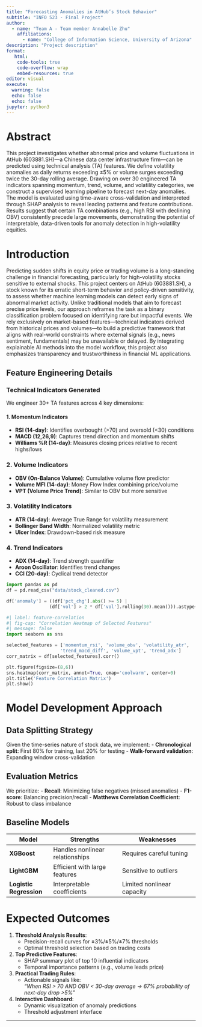 ```yaml
---
title: "Forecasting Anomalies in AtHub’s Stock Behavior"
subtitle: "INFO 523 - Final Project"
author: 
  - name: "Team A - Team member Annabelle Zhu"
    affiliations:
      - name: "College of Information Science, University of Arizona"
description: "Project description"
format:
   html:
    code-tools: true
    code-overflow: wrap
    embed-resources: true
editor: visual
execute:
  warning: false
  echo: false
  echo: false
jupyter: python3
---
```


# Abstract

This project investigates whether abnormal price and volume fluctuations in AtHub (603881.SH)—a Chinese data center infrastructure firm—can be predicted using technical analysis (TA) features. We define volatility anomalies as daily returns exceeding ±5% or volume surges exceeding twice the 30-day rolling average. Drawing on over 30 engineered TA indicators spanning momentum, trend, volume, and volatility categories, we construct a supervised learning pipeline to forecast next-day anomalies. The model is evaluated using time-aware cross-validation and interpreted through SHAP analysis to reveal leading patterns and feature contributions. Results suggest that certain TA combinations (e.g., high RSI with declining OBV) consistently precede large movements, demonstrating the potential of interpretable, data-driven tools for anomaly detection in high-volatility equities.

# Introduction

Predicting sudden shifts in equity price or trading volume is a long-standing challenge in financial forecasting, particularly for high-volatility stocks sensitive to external shocks. This project centers on AtHub (603881.SH), a stock known for its erratic short-term behavior and policy-driven sensitivity, to assess whether machine learning models can detect early signs of abnormal market activity. Unlike traditional models that aim to forecast precise price levels, our approach reframes the task as a binary classification problem focused on identifying rare but impactful events. We rely exclusively on market-based features—technical indicators derived from historical prices and volumes—to build a predictive framework that aligns with real-world constraints where external signals (e.g., news sentiment, fundamentals) may be unavailable or delayed. By integrating explainable AI methods into the model workflow, this project also emphasizes transparency and trustworthiness in financial ML applications.




## Feature Engineering Details

### Technical Indicators Generated
We engineer 30+ TA features across 4 key dimensions:

#### 1. **Momentum Indicators**
- **RSI (14-day)**: Identifies overbought (>70) and oversold (<30) conditions
- **MACD (12,26,9)**: Captures trend direction and momentum shifts
- **Williams %R (14-day)**: Measures closing prices relative to recent highs/lows

### 2. **Volume Indicators**
- **OBV (On-Balance Volume)**: Cumulative volume flow predictor
- **Volume MFI (14-day)**: Money Flow Index combining price/volume
- **VPT (Volume Price Trend)**: Similar to OBV but more sensitive

### 3. **Volatility Indicators**
- **ATR (14-day)**: Average True Range for volatility measurement
- **Bollinger Band Width**: Normalized volatility metric
- **Ulcer Index**: Drawdown-based risk measure

### 4. **Trend Indicators**
- **ADX (14-day)**: Trend strength quantifier
- **Aroon Oscillator**: Identifies trend changes
- **CCI (20-day)**: Cyclical trend detector

```python
import pandas as pd
df = pd.read_csv("data/stock_cleaned.csv")

df['anomaly'] = ((df['pct_chg'].abs() >= 5) | 
                (df['vol'] > 2 * df['vol'].rolling(30).mean())).astype(int)
```



```python
#| label: feature-correlation
#| fig-cap: "Correlation Heatmap of Selected Features"
#| message: false
import seaborn as sns

selected_features = ['momentum_rsi', 'volume_obv', 'volatility_atr', 
                    'trend_macd_diff', 'volume_vpt', 'trend_adx']
corr_matrix = df[selected_features].corr()

plt.figure(figsize=(8,6))
sns.heatmap(corr_matrix, annot=True, cmap='coolwarm', center=0)
plt.title('Feature Correlation Matrix')
plt.show()
```

# Model Development Approach

## Data Splitting Strategy
Given the time-series nature of stock data, we implement:
- **Chronological split**: First 80% for training, last 20% for testing
- **Walk-forward validation**: Expanding window cross-validation

## Evaluation Metrics
We prioritize:
- **Recall**: Minimizing false negatives (missed anomalies)
- **F1-score**: Balancing precision/recall
- **Matthews Correlation Coefficient**: Robust to class imbalance

## Baseline Models
| Model | Strengths | Weaknesses |
|-------|-----------|------------|
| **XGBoost** | Handles nonlinear relationships | Requires careful tuning |
| **LightGBM** | Efficient with large features | Sensitive to outliers |
| **Logistic Regression** | Interpretable coefficients | Limited nonlinear capacity |

# Expected Outcomes

1. **Threshold Analysis Results**:
   - Precision-recall curves for ±3%/±5%/±7% thresholds
   - Optimal threshold selection based on trading costs

2. **Top Predictive Features**:
   - SHAP summary plot of top 10 influential indicators
   - Temporal importance patterns (e.g., volume leads price)

3. **Practical Trading Rules**:
   - Actionable signals like:  
     *"When RSI > 70 AND OBV < 30-day average → 67% probability of next-day drop >5%"*

4. **Interactive Dashboard**:
   - Dynamic visualization of anomaly predictions
   - Threshold adjustment interface



-------------------------------




